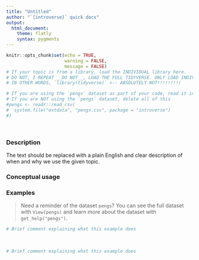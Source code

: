 ```yaml
---
title: "Untitled"
author: "`{introverse}` quick docs"
output: 
  html_document:
    theme: flatly
    syntax: pygments
---
```


<!-- Welcome to the template! This comment is here to help you get started. The HTML comments will help you fill it out. Please make sure to do the following:
- make the YAML `title` the topic name. For example, the `filter()` docs are titled `dplyr::filter()` (with backticks since it's code!)
- name the final Rmd file "topic-packagethetopiccomesfrom_topic.Rmd". For example, the `filter()` file is named `topic-dplyr_filter.Rmd`
- If you are considering documenting MULTIPLE TOPICS in a single help Rmd, STOP and CONSULT FIRST with Spielman!!
-->

```r
knitr::opts_chunk$set(echo = TRUE, 
                      warning = FALSE, 
                      message = FALSE)
# If your topic is from a library, load the INDIVIDUAL library here.
# DO NOT, I REPEAT __DO NOT__, LOAD THE FULL TIDYVERSE. ONLY LOAD INDIVIDUAL LIBRARIES THAT ARE NEEDED.
# IN OTHER WORDS, `library(tidyverse)` <-- ABSOLUTELY NOT!!!!!!!!!

# If you are using the `pengs` dataset as part of your code, read it in here using this exact code (uncomment it)
# If you are NOT using the `pengs` dataset, delete all of this
#pengs <- readr::read_csv(
#  system.file("extdata", "pengs.csv", package = "introverse") 
#)
```


<br> <!-- Do not delete the <br>, and make sure to keep the previous and following lines blank. -->

### Description

The text should be replaced with a plain English and clear description of when and why we use the given topic.

<!-- Add the following if the topic is a function that does NOT come with base R, and uncomment/fill in the subsequent multiline HTML comment: -->
<!--To use this function, you need to either first load the `{NAMEOFPACKAGE}` library, or always use the function with `library::function()` notation.

```r
# Load the library
library(REPLACE THIS WITH NAME OF LIBRARY!)

# Or, use :: notation
PUT THE LIBRARY NAME HERE::PUT FUNCTION NAME HERE WITH PARENTHESES AT THE END()
```
-->


### Conceptual usage 

<!-- Please insert either or both of..

+ `bullet points of pseudocode`


```r
# A chunk of pseudocode with flag eval=FALSE
```

--> 

### Examples

<!-- Delete the following if pengs is not used in any examples:-->

> Need a reminder of the dataset `pengs`? You can see the full dataset with `View(pengs)` and learn more about the dataset with `get_help("pengs")`.


```r
# Brief comment explaining what this example does


```

<br>  <!-- Do not delete the <br>, and make sure to keep the previous and following lines blank. There should be a <br> tab between each example -->


```r
# Brief comment explaining what this example does

```

<br> <!-- Do not delete the <br>, and make sure to keep the previous and following lines blank. -->

<!-- Add more example chunks below, making sure to have a <br> tag in between each example for nicer spacing. There NEEDS TO BE a blank line above and below each <br>! -->
